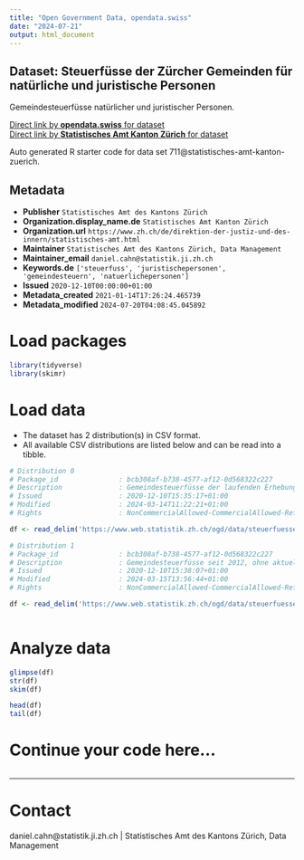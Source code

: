 ```yaml
---
title: "Open Government Data, opendata.swiss"
date: "2024-07-21"
output: html_document
---
```


## Dataset: Steuerfüsse der Zürcher Gemeinden für natürliche und juristische Personen

Gemeindesteuerfüsse natürlicher und juristischer Personen.

[Direct link by **opendata.swiss** for dataset](https://opendata.swiss/de/dataset/steuerfusse-der-zurcher-gemeinden-fur-naturliche-und-juristische-personen)<br>
[Direct link by **Statistisches Amt Kanton Zürich** for dataset](https://www.zh.ch/de/steuern-finanzen/steuern/steuerstatistiken/aktuelle-gemeinde-steuerfuesse.html)

Auto generated R starter code for data set 711@statistisches-amt-kanton-zuerich.

## Metadata

- **Publisher** `Statistisches Amt des Kantons Zürich`
- **Organization.display_name.de** `Statistisches Amt Kanton Zürich`
- **Organization.url** `https://www.zh.ch/de/direktion-der-justiz-und-des-innern/statistisches-amt.html`
- **Maintainer** `Statistisches Amt des Kantons Zürich, Data Management`
- **Maintainer_email** `daniel.cahn@statistik.ji.zh.ch`
- **Keywords.de** `['steuerfuss', 'juristischepersonen', 'gemeindesteuern', 'natuerlichepersonen']`
- **Issued** `2020-12-10T00:00:00+01:00`
- **Metadata_created** `2021-01-14T17:26:24.465739`
- **Metadata_modified** `2024-07-20T04:08:45.045892`


# Load packages

```r

library(tidyverse)
library(skimr)

```

# Load data

-   The dataset has 2 distribution(s) in CSV format.
-   All available CSV distributions are listed below and can be read into a tibble.

```r

# Distribution 0
# Package_id               : bcb308af-b738-4577-af12-0d568322c227
# Description              : Gemeindesteuerfüsse der laufenden Erhebung. Die Daten werden während der Erhebungsphase (Dezember bis ca. März) laufend aktualisiert.
# Issued                   : 2020-12-10T15:35:17+01:00
# Modified                 : 2024-03-14T11:22:21+01:00
# Rights                   : NonCommercialAllowed-CommercialAllowed-ReferenceRequired

df <- read_delim('https://www.web.statistik.zh.ch/ogd/data/steuerfuesse/kanton_zuerich_stf_aktuell.csv')

# Distribution 1
# Package_id               : bcb308af-b738-4577-af12-0d568322c227
# Description              : Gemeindesteuerfüsse seit 2012, ohne aktuelle Erhebung
# Issued                   : 2020-12-10T15:38:07+01:00
# Modified                 : 2024-03-15T13:56:44+01:00
# Rights                   : NonCommercialAllowed-CommercialAllowed-ReferenceRequired

df <- read_delim('https://www.web.statistik.zh.ch/ogd/data/steuerfuesse/kanton_zuerich_stf_timeseries.csv')



```

# Analyze data

```r

glimpse(df)
str(df)
skim(df)

head(df)
tail(df)

```

# Continue your code here...

```r

```

------------------------------------------------------------------------

# Contact

daniel.cahn@statistik.ji.zh.ch | Statistisches Amt des Kantons Zürich, Data Management

